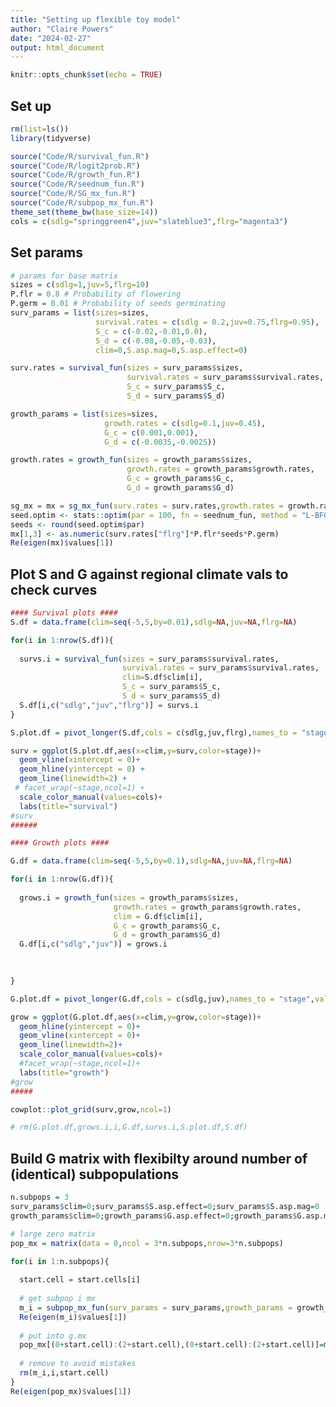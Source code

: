 ```yaml
---
title: "Setting up flexible toy model"
author: "Claire Powers"
date: "2024-02-27"
output: html_document
---
```


```r
knitr::opts_chunk$set(echo = TRUE)
```

## Set up
```r
rm(list=ls()) 
library(tidyverse)

source("Code/R/survival_fun.R")
source("Code/R/logit2prob.R")
source("Code/R/growth_fun.R")
source("Code/R/seednum_fun.R")
source("Code/R/SG_mx_fun.R")
source("Code/R/subpop_mx_fun.R")
theme_set(theme_bw(base_size=14))
cols = c(sdlg="springgreen4",juv="slateblue3",flrg="magenta3")
```

## Set params
```r
# params for base matrix
sizes = c(sdlg=1,juv=5,flrg=10)
P.flr = 0.8 # Probability of flowering
P.germ = 0.01 # Probability of seeds germinating
surv_params = list(sizes=sizes,
                   survival.rates = c(sdlg = 0.2,juv=0.75,flrg=0.95),
                   S_c = c(-0.02,-0.01,0.0),
                   S_d = c(-0.08,-0.05,-0.03),
                   clim=0,S.asp.mag=0,S.asp.effect=0)

surv.rates = survival_fun(sizes = surv_params$sizes,
                          survival.rates = surv_params$survival.rates,
                          S_c = surv_params$S_c,
                          S_d = surv_params$S_d)

growth_params = list(sizes=sizes,
                     growth.rates = c(sdlg=0.1,juv=0.45),
                     G_c = c(0.001,0.001),
                     G_d = c(-0.0035,-0.0025))

growth.rates = growth_fun(sizes = growth_params$sizes,
                          growth.rates = growth_params$growth.rates,
                          G_c = growth_params$G_c,
                          G_d = growth_params$G_d)

sg_mx = mx = sg_mx_fun(surv.rates = surv.rates,growth.rates = growth.rates)
seed.optim <- stats::optim(par = 100, fn = seednum_fun, method = "L-BFGS-B", lower=0, upper=10000,control = list(factr = 1e-15))
seeds <- round(seed.optim$par)
mx[1,3] <- as.numeric(surv.rates["flrg"]*P.flr*seeds*P.germ)
Re(eigen(mx)$values[1])
```

## Plot S and G against regional climate vals to check curves
```r

#### Survival plots ####
S.df = data.frame(clim=seq(-5,5,by=0.01),sdlg=NA,juv=NA,flrg=NA) 

for(i in 1:nrow(S.df)){
  
  survs.i = survival_fun(sizes = surv_params$survival.rates,
                         survival.rates = surv_params$survival.rates,
                         clim=S.df$clim[i],
                         S_c = surv_params$S_c,
                         S_d = surv_params$S_d)
  S.df[i,c("sdlg","juv","flrg")] = survs.i
}

S.plot.df = pivot_longer(S.df,cols = c(sdlg,juv,flrg),names_to = "stage",values_to = "surv")

surv = ggplot(S.plot.df,aes(x=clim,y=surv,color=stage))+
  geom_vline(xintercept = 0)+
  geom_hline(yintercept = 0) + 
  geom_line(linewidth=2) + 
 # facet_wrap(~stage,ncol=1) +
  scale_color_manual(values=cols)+
  labs(title="survival")
#surv
######

#### Growth plots ####

G.df = data.frame(clim=seq(-5,5,by=0.1),sdlg=NA,juv=NA,flrg=NA) 

for(i in 1:nrow(G.df)){
  
  grows.i = growth_fun(sizes = growth_params$sizes,
                       growth.rates = growth_params$growth.rates,
                       clim = G.df$clim[i],
                       G_c = growth_params$G_c,
                       G_d = growth_params$G_d)
  G.df[i,c("sdlg","juv")] = grows.i

  
    
}

G.plot.df = pivot_longer(G.df,cols = c(sdlg,juv),names_to = "stage",values_to = "grow")

grow = ggplot(G.plot.df,aes(x=clim,y=grow,color=stage))+
  geom_hline(yintercept = 0)+
  geom_vline(xintercept = 0)+
  geom_line(linewidth=2)+
  scale_color_manual(values=cols)+
  #facet_wrap(~stage,ncol=1)+
  labs(title="growth")
#grow
#####

cowplot::plot_grid(surv,grow,ncol=1)

# rm(G.plot.df,grows.i,i,G.df,survs.i,S.plot.df,S.df)
```

## Build G matrix with flexibilty around number of (identical) subpopulations
```r
n.subpops = 3
surv_params$clim=0;surv_params$S.asp.effect=0;surv_params$S.asp.mag=0
growth_params$clim=0;growth_params$G.asp.effect=0;growth_params$G.asp.mag=0

# large zero matrix
pop_mx = matrix(data = 0,ncol = 3*n.subpops,nrow=3*n.subpops)

for(i in 1:n.subpops){
  
  start.cell = start.cells[i]
  
  # get subpop i mx
  m_i = subpop_mx_fun(surv_params = surv_params,growth_params = growth_params,seeds=seeds)$subpop_mx
  Re(eigen(m_i)$values[1])
  
  # put into g.mx
  pop_mx[(0+start.cell):(2+start.cell),(0+start.cell):(2+start.cell)]=m_i
  
  # remove to avoid mistakes
  rm(m_i,i,start.cell)
}
Re(eigen(pop_mx)$values[1])
```

